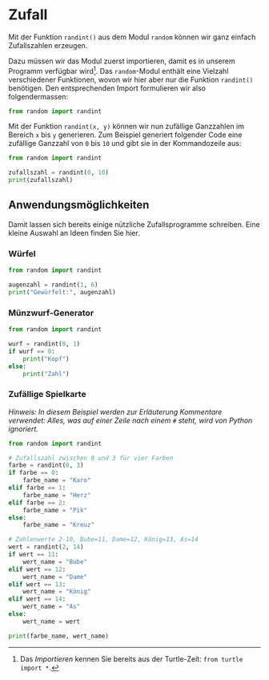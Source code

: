 # Zufall
Mit der Funktion `randint()` aus dem Modul `random` können wir ganz einfach Zufallszahlen erzeugen.

Dazu müssen wir das Modul zuerst importieren, damit es in unserem Programm verfügbar wird[^1]. Das `random`-Modul enthält eine Vielzahl verschiedener Funktionen, wovon wir hier aber nur die Funktion `randint()` benötigen. Den entsprechenden Import formulieren wir also folgendermassen:
```python showLineNumbers
from random import randint
```

Mit der Funktion `randint(x, y)` können wir nun zufällige Ganzzahlen im Bereich `x` bis `y` generieren. Zum Beispiel generiert folgender Code eine zufällige Ganzzahl von `0` bis `10` und gibt sie in der Kommandozeile aus:

```python showLineNumbers
from random import randint

zufallszahl = randint(0, 10)
print(zufallszahl)
```

## Anwendungsmöglichkeiten
Damit lassen sich bereits einige nützliche Zufallsprogramme schreiben. Eine kleine Auswahl an Ideen finden Sie hier.

### Würfel
```python showLineNumbers
from random import randint

augenzahl = randint(1, 6)
print("Gewürfelt:", augenzahl)
```

### Münzwurf-Generator
```python showLineNumbers
from random import randint

wurf = randint(0, 1)
if wurf == 0:
    print("Kopf")
else:
    print("Zahl")
```

### Zufällige Spielkarte
_Hinweis: In diesem Beispiel werden zur Erläuterung Kommentare verwendet: Alles, was auf einer Zeile nach einem `#` steht, wird von Python ignoriert._

```python showLineNumbers
from random import randint

# Zufallszahl zwischen 0 und 3 für vier Farben
farbe = randint(0, 3)
if farbe == 0:
    farbe_name = "Karo"
elif farbe == 1:
    farbe_name = "Herz"
elif farbe == 2:
    farbe_name = "Pik"
else:
    farbe_name = "Kreuz"

# Zahlenwerte 2-10, Bube=11, Dame=12, König=13, As=14
wert = randint(2, 14)
if wert == 11:
    wert_name = "Bube"
elif wert == 12:
    wert_name = "Dame"
elif wert == 13:
    wert_name = "König"
elif wert == 14:
    wert_name = "As"
else:
    wert_name = wert

print(farbe_name, wert_name)
```

[^1]: Das _Importieren_ kennen Sie bereits aus der Turtle-Zeit: `from turtle import *`.
